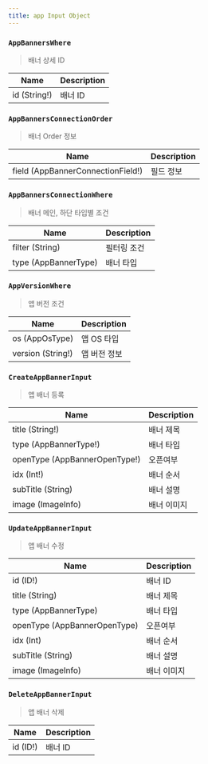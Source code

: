 ```yaml
---
title: app Input Object
---
```



### `AppBannersWhere`
> 배너 상세 ID

| Name | Description |
| -------- | -------- | 
| id (String!) | 배너 ID

### `AppBannersConnectionOrder`
> 배너 Order 정보

| Name | Description |
| -------- | -------- | 
| field (<Link to="/enum/app/#AppBannerConnectionField">AppBannerConnectionField</Link>!)  | 필드 정보 | 


### `AppBannersConnectionWhere`
> 배너 메인, 하단 타입별 조건

| Name | Description |
| -------- | -------- | 
| filter (String) | 필터링 조건
| type (<Link to="/enum/app/#AppBannerType">AppBannerType</Link>) | 배너 타입 


### `AppVersionWhere`
> 앱 버전 조건

| Name | Description |
| -------- | -------- | 
| os (<Link to="/enum/app/#AppOsType">AppOsType</Link>) | 앱 OS 타입
| version (String!) | 앱 버전 정보

### `CreateAppBannerInput`
> 앱 배너 등록

| Name | Description |
| -------- | -------- | 
| title (String!) | 배너 제목
| type (<Link to="/enum/app/#AppBannerType">AppBannerType!</Link>) | 배너 타입 
| openType (<Link to="/enum/app/#AppBannerOpenType">AppBannerOpenType!</Link>) | 오픈여부
| idx (Int!) | 배너 순서 
| subTitle (String) | 배너 설명
| image  (<Link to="/object/imageInfo/#ImageInfo">ImageInfo</Link>) | 배너 이미지

### `UpdateAppBannerInput`
> 앱 배너 수정

| Name | Description |
| -------- | -------- | 
| id (ID!) | 배너 ID
| title (String) | 배너 제목
| type (<Link to="/enum/app/#AppBannerType">AppBannerType</Link>) | 배너 타입 
| openType (<Link to="/enum/app/#AppBannerOpenType">AppBannerOpenType</Link>) | 오픈여부
| idx (Int) | 배너 순서 
| subTitle (String) | 배너 설명
| image  (<Link to="/object/imageInfo/#ImageInfo">ImageInfo</Link>) | 배너 이미지

### `DeleteAppBannerInput`
> 앱 배너 삭제

| Name | Description |
| -------- | -------- | 
| id (ID!) | 배너 ID
